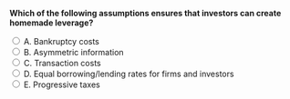 ::: {.question-block}

<form onsubmit="event.preventDefault(); checkAnswer('module7_mcq_q65')" data-correct-answer="D">
<strong style="display: block;">Which of the following assumptions ensures that investors can create homemade leverage?</strong>

<label><input type="radio" name="module7_mcq_q65" value="A"> A. Bankruptcy costs</label><br>
<label><input type="radio" name="module7_mcq_q65" value="B"> B. Asymmetric information</label><br>
<label><input type="radio" name="module7_mcq_q65" value="C"> C. Transaction costs</label><br>
<label><input type="radio" name="module7_mcq_q65" value="D"> D. Equal borrowing/lending rates for firms and investors</label><br>
<label><input type="radio" name="module7_mcq_q65" value="E"> E. Progressive taxes</label><br>
</form>

<div id="feedback-module7_mcq_q65" class="feedback" data-status="" style="display:none;">
✅ Correct: D. Homemade leverage is possible when investors can borrow/lend at the same rates as firms.
</div>

:::
